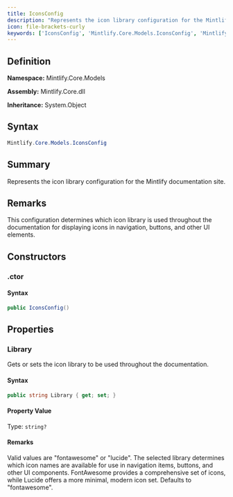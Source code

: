 ```yaml
---
title: IconsConfig
description: "Represents the icon library configuration for the Mintlify documentation site."
icon: file-brackets-curly
keywords: ['IconsConfig', 'Mintlify.Core.Models.IconsConfig', 'Mintlify.Core.Models', 'class', 'System.Object']
---
```


## Definition

**Namespace:** Mintlify.Core.Models

**Assembly:** Mintlify.Core.dll

**Inheritance:** System.Object

## Syntax

```csharp
Mintlify.Core.Models.IconsConfig
```

## Summary

Represents the icon library configuration for the Mintlify documentation site.

## Remarks

This configuration determines which icon library is used throughout the documentation
            for displaying icons in navigation, buttons, and other UI elements.

## Constructors

### .ctor

#### Syntax

```csharp
public IconsConfig()
```

## Properties

### Library

Gets or sets the icon library to be used throughout the documentation.

#### Syntax

```csharp
public string Library { get; set; }
```

#### Property Value

Type: `string?`

#### Remarks

Valid values are "fontawesome" or "lucide". The selected library determines
            which icon names are available for use in navigation items, buttons, and other
            UI components. FontAwesome provides a comprehensive set of icons, while Lucide
            offers a more minimal, modern icon set. Defaults to "fontawesome".

